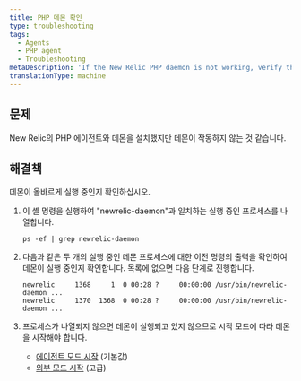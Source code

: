 ```yaml
---
title: PHP 데몬 확인
type: troubleshooting
tags:
  - Agents
  - PHP agent
  - Troubleshooting
metaDescription: 'If the New Relic PHP daemon is not working, verify the daemon is running.'
translationType: machine
---
```


## 문제

New Relic의 PHP 에이전트와 데몬을 설치했지만 데몬이 작동하지 않는 것 같습니다.

## 해결책

데몬이 올바르게 실행 중인지 확인하십시오.

1. 이 셸 명령을 실행하여 "newrelic-daemon"과 일치하는 실행 중인 프로세스를 나열합니다.

   ```
   ps -ef | grep newrelic-daemon
   ```

2. 다음과 같은 두 개의 실행 중인 데몬 프로세스에 대한 이전 명령의 출력을 확인하여 데몬이 실행 중인지 확인합니다. 목록에 없으면 다음 단계로 진행합니다.

   ```
   newrelic     1368     1  0 00:28 ?     00:00:00 /usr/bin/newrelic-daemon ...
   newrelic     1370  1368  0 00:28 ?     00:00:00 /usr/bin/newrelic-daemon ...
   ```

3. 프로세스가 나열되지 않으면 데몬이 실행되고 있지 않으므로 시작 모드에 따라 데몬을 시작해야 합니다.

   * [에이전트 모드 시작](/docs/agents/php-agent/advanced-installation/starting-php-daemon-advanced#daemon-external) (기본값)
   * [외부 모드 시작](/docs/agents/php-agent/advanced-installation/starting-php-daemon-advanced#daemon-autostart) (고급)